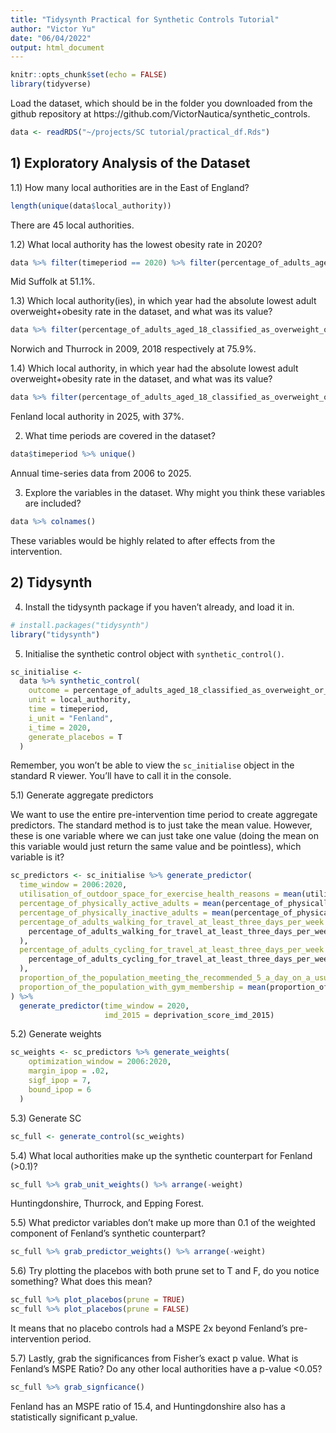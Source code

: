 ```yaml
---
title: "Tidysynth Practical for Synthetic Controls Tutorial"
author: "Victor Yu"
date: "06/04/2022"
output: html_document
---
```


```r
knitr::opts_chunk$set(echo = FALSE)
library(tidyverse)
```

Load the dataset, which should be in the folder you downloaded from the github repository at  https://github.com/VictorNautica/synthetic_controls.

```r
data <- readRDS("~/projects/SC tutorial/practical_df.Rds")
```


## 1) Exploratory Analysis of the Dataset

1.1) How many local authorities are in the East of England?

```r
length(unique(data$local_authority))
```

There are 45 local authorities.

1.2) What local authority has the lowest obesity rate in 2020?

```r
data %>% filter(timeperiod == 2020) %>% filter(percentage_of_adults_aged_18_classified_as_overweight_or_obese == min(percentage_of_adults_aged_18_classified_as_overweight_or_obese)) %>% pull(local_authority)
```

Mid Suffolk at 51.1%.

1.3) Which local authority(ies), in which year had the absolute lowest adult overweight+obesity rate in the dataset, and what was its value?

```r
data %>% filter(percentage_of_adults_aged_18_classified_as_overweight_or_obese == max(percentage_of_adults_aged_18_classified_as_overweight_or_obese)) %>% select(local_authority, timeperiod, percentage_of_adults_aged_18_classified_as_overweight_or_obese)
```

Norwich and Thurrock in 2009, 2018 respectively at 75.9%.

1.4) Which local authority, in which year had the absolute lowest adult overweight+obesity rate in the dataset, and what was its value?

```r
data %>% filter(percentage_of_adults_aged_18_classified_as_overweight_or_obese == min(percentage_of_adults_aged_18_classified_as_overweight_or_obese)) %>% select(local_authority, timeperiod, percentage_of_adults_aged_18_classified_as_overweight_or_obese)
```

Fenland local authority in 2025, with 37%.

2) What time periods are covered in the dataset?

```r
data$timeperiod %>% unique()
```

Annual time-series data from 2006 to 2025.

3) Explore the variables in the dataset. Why might you think these variables are included?

```r
data %>% colnames()
```

These variables would be highly related to after effects from the intervention.

## 2) Tidysynth

4) Install the tidysynth package if you haven't already, and load it in.

```r
# install.packages("tidysynth")
library("tidysynth")
```

5) Initialise the synthetic control object with `synthetic_control()`.

```r
sc_initialise <-
  data %>% synthetic_control(
    outcome = percentage_of_adults_aged_18_classified_as_overweight_or_obese, 
    unit = local_authority,
    time = timeperiod,
    i_unit = "Fenland",
    i_time = 2020,
    generate_placebos = T
  )
```

Remember, you won't be able to view the `sc_initialise` object in the standard R viewer. You'll have to call it in the console.

5.1) Generate aggregate predictors

We want to use the entire pre-intervention time period to create aggregate predictors. The standard method is to just take the mean value. However, these is one variable where we can just take one value (doing the mean on this variable would just return the same value and be pointless), which variable is it?

```r
sc_predictors <- sc_initialise %>% generate_predictor(
  time_window = 2006:2020,
  utilisation_of_outdoor_space_for_exercise_health_reasons = mean(utilisation_of_outdoor_space_for_exercise_health_reasons),
  percentage_of_physically_active_adults = mean(percentage_of_physically_active_adults),
  percentage_of_physically_inactive_adults = mean(percentage_of_physically_inactive_adults),
  percentage_of_adults_walking_for_travel_at_least_three_days_per_week = mean(
    percentage_of_adults_walking_for_travel_at_least_three_days_per_week
  ),
  percentage_of_adults_cycling_for_travel_at_least_three_days_per_week = mean(
    percentage_of_adults_cycling_for_travel_at_least_three_days_per_week
  ),
  proportion_of_the_population_meeting_the_recommended_5_a_day_on_a_usual_day_adults = mean(proportion_of_the_population_meeting_the_recommended_5_a_day_on_a_usual_day_adults),
  proportion_of_the_population_with_gym_membership = mean(proportion_of_the_population_with_gym_membership)
) %>% 
  generate_predictor(time_window = 2020,
                     imd_2015 = deprivation_score_imd_2015)
```

5.2) Generate weights

```r
sc_weights <- sc_predictors %>% generate_weights(
    optimization_window = 2006:2020,
    margin_ipop = .02,
    sigf_ipop = 7,
    bound_ipop = 6
  )
```

5.3) Generate SC

```r
sc_full <- generate_control(sc_weights)
```

5.4) What local authorities make up the synthetic counterpart for Fenland (>0.1)?

```r
sc_full %>% grab_unit_weights() %>% arrange(-weight)
```
Huntingdonshire, Thurrock, and Epping Forest.


5.5) What predictor variables don't make up more than 0.1 of the weighted component of Fenland's synthetic counterpart?

```r
sc_full %>% grab_predictor_weights() %>% arrange(-weight)
```


5.6) Try plotting the placebos with both prune set to T and F, do you notice something? What does this mean?

```r
sc_full %>% plot_placebos(prune = TRUE)
sc_full %>% plot_placebos(prune = FALSE)
```

It means that no placebo controls had a MSPE 2x beyond Fenland's pre-intervention period.

5.7) Lastly, grab the significances from Fisher's exact p value. What is Fenland's MSPE Ratio? Do any other local authorities have a p-value <0.05?

```r
sc_full %>% grab_signficance()
```

Fenland has an MSPE ratio of 15.4, and Huntingdonshire also has a statistically significant p_value.